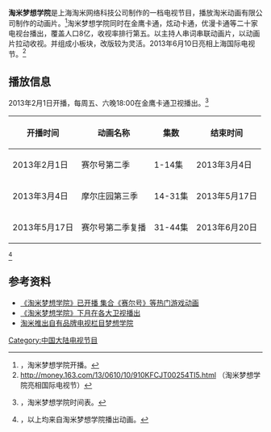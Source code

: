 {{电视节目信息框
| 名称       = 淘米梦想学院
| 图片       = 
| 图说       = 
| 类型       = 少儿节目
| 原创       = 
| 发展       = 
| 編劇       =
| 导演       = 
| 主持       = [[何超|何超]] [[兔兔记者|兔兔记者]]
| 演出       = 
| 配音       = 
| 旁白       = 
| 字幕       =  
| 主题曲     = 
| 片头曲     = 
| 片尾曲     = 
| 作曲       = 
| 国家       = {{flagicon|China}}[[中国大陆|中国大陆]]
| 地区       = 
| 语言       = [[简体中文|简体中文]]
| 季数       = 
| 系列数     = 
| 辑数       = 
| 集数       = 
| 每集列表   = 
| 执行制片   = 徐靖
| 制片人     = 朱承华
| 监制       = 程云鹏
| 副制片人   = 
| 共同制片人 = 
| 编审       = 
| 剪辑       = 
| 年份       =
| 外景       = 
| 机位       = 
| 每集长     = 约50分钟
| 频道       = {{flagicon|China}}[[金鹰卡通|金鹰卡通]][[麦咭周播剧场|麦咭周播剧场]]
| 视频制式   = 
| 音频制式   = 
| 制作公司   ={{flagicon|China}}[[上海淘米网络科技有限公司|上海淘米网络科技有限公司]]
| 影视公司   =
| 开始       = 2013年2月1日
| 结束       = 2017年
| 晚于       = 
| 早于       = 
| 相关剧集   = 
# [[摩爾莊園_(動畫片)|摩爾莊園第三季]]
# [[賽爾號_(動畫片)|賽爾號第二季]]
# [[小花仙(動畫片)|小花仙第一季]]                        
# [[賽爾號_(動畫片)|賽爾號第三季]]
| 官方网站   = https://web.archive.org/web/20140310172849/http://dream.61.com/
| tv_com_id =
}}
'''淘米梦想学院'''是上海淘米网络科技公司制作的一档电视节目，播放淘米动画有限公司制作的动画片。<ref >[http://tech.sina.com.cn/i/2013-01-28/23518023404.shtml ] {{Wayback|url=http://tech.sina.com.cn/i/2013-01-28/23518023404.shtml |date=20160304131021 }}，淘米梦想学院开播。</ref>淘米梦想学院同时在金鹰卡通，炫动卡通，优漫卡通等二十家电视台播出，覆盖人口8亿，收视率排行第五。以主持人串词串联动画片，以动画片拉动收视。并组成小板块，改版较为灵活。2013年6月10日亮相上海国际电视节。<ref>http://money.163.com/13/0610/10/910KFCJT00254TI5.html {{Wayback|url=http://money.163.com/13/0610/10/910KFCJT00254TI5.html |date=20140809194844 }}     （淘米梦想学院亮相国际电视节）</ref>

==播放信息==
2013年2月1日开播，每周五、六晚18:00在金鹰卡通卫视播出。<ref>{{cite web |url=http://dream.61.com/sjb.shtml |title=存档副本 |accessdate=2014-06-21 |deadurl=yes |archiveurl=https://web.archive.org/web/20140329035628/http://dream.61.com/sjb.shtml |archivedate=2014-03-29 }}，淘米梦想学院时间表。</ref>
{| class="wikitable"
|-
! 开播时间!! 动画名称 !! 集数!! 结束时间
|-
| 2013年2月1日 || 赛尔号第二季 || 1-14集||2013年3月4日
|-
| 2013年3月4日 || 摩尔庄园第三季 ||14-31集||2013年5月17日
|-
| 2013年5月17日 || 赛尔号第二季复播 || 31-44集||2013年6月20日
|}
<ref>{{cite web |url=http://dream.61.com/donghua.shtml |title=存档副本 |accessdate=2014-06-21 |deadurl=yes |archiveurl=https://web.archive.org/web/20140329040451/http://dream.61.com/donghua.shtml |archivedate=2014-03-29 }}，以上均来自淘米梦想学院播出动画。</ref>

==参考资料==
{{Reflist}}
*[http://news.7k7k.com/chanye/n/563459.html 《淘米梦想学院》已开播 集合《赛尔号》等热门游戏动画] {{Wayback|url=http://news.7k7k.com/chanye/n/563459.html |date=20160304112137 }}
*[http://tech.sina.com.cn/i/2013-01-28/23518023404.shtml 《淘米梦想学院》下月在各大卫视播出] {{Wayback|url=http://tech.sina.com.cn/i/2013-01-28/23518023404.shtml |date=20160304131021 }}
*[http://tech.sina.com.cn/i/2013-01-31/18108034759.shtml 淘米推出自有品牌电视栏目梦想学院] {{Wayback|url=http://tech.sina.com.cn/i/2013-01-31/18108034759.shtml |date=20160304111409 }}

{{taomee}}

[[Category:中国大陆电视节目|Category:中国大陆电视节目]]